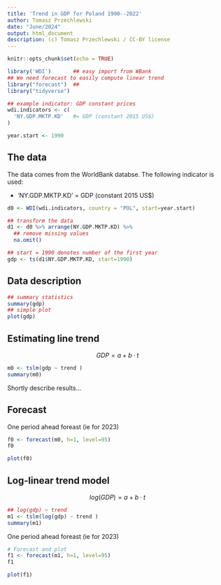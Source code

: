 ```yaml
---
title: 'Trend in GDP for Poland 1990--2022'
author: Tomasz Przechlewski
date: "June/2024"
output: html_document
description: (c) Tomasz Przechlewski / CC-BY license
---
```


```r
knitr::opts_chunk$set(echo = TRUE)

library('WDI')       ## easy import from WBank
## We need forecast to easily compute linear trend
library("forecast")  ##
library("tidyverse")

## example indicator: GDP constant prices
wdi.indicators <- c(
  'NY.GDP.MKTP.KD'   #= GDP (constant 2015 US$)
)

year.start <- 1990
```

## The data

The data comes from the WorldBank databse. The following indicator is used:

*  'NY.GDP.MKTP.KD' = GDP (constant 2015 US$)

```r
d0 <- WDI(wdi.indicators, country = "POL", start=year.start)

## transform the data
d1 <- d0 %>% arrange(NY.GDP.MKTP.KD) %>%
  ## remove missing values
  na.omit()

## start = 1990 denotes number of the first year
gdp <- ts(d1$NY.GDP.MKTP.KD, start=1990)
```

## Data description

```r
## summary statistics
summary(gdp)
## simple plot
plot(gdp)
```

## Estimating line trend

$$GDP = a + b · t$$

```r
m0 <- tslm(gdp ~ trend )
summary(m0)
```

Shortly describe results...

## Forecast

One period ahead foreast (ie for 2023)

```r
f0 <- forecast(m0, h=1, level=95)
f0

plot(f0)
```

## Log-linear trend model

$$log(GDP) = a + b · t$$


```r
## log(gdp) ~ trend
m1 <- tslm(log(gdp) ~ trend )
summary(m1)
```

One period ahead foreast (ie for 2023)

```r
# Forecast and plot
f1 <- forecast(m1, h=1, level=95)
f1

plot(f1)
```

